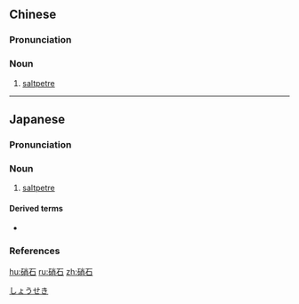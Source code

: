 ==Chinese==
{{zh-forms}}

===Pronunciation===
{{zh-pron
|m=xiāoshí
|cat=n
}}

===Noun===
{{zh-noun}}

# [[saltpetre]]

{{zh-cat|Chemistry}}

----

==Japanese==
{{wikipedia|lang=ja}}
{{ja-kanjitab|しょう|せき|yomi=o}}

===Pronunciation===
{{ja-pron|yomi=o|しょうせき|acc=1|acc_ref=DJR,NHK|acc2=0|acc2_ref=NHK}}

===Noun===
{{ja-noun|しょうせき|hhira=せうせき}}

# [[saltpetre]]

====Derived terms====
* {{ja-r|チリ硝石|チリしょうせき|[[Chile saltpetre]]}}

===References===
<references/>

[[Category:ja:Chemistry|しょうせき]]

[[hu:硝石]]
[[ru:硝石]]
[[zh:硝石]]